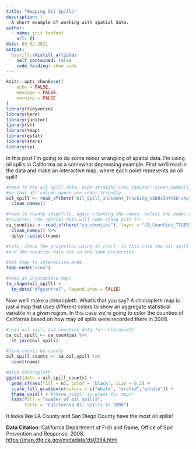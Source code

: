```yaml
---
title: "Mapping Oil Spills"
description: |
  A short example of working with spatial data.
author:
  - name: iris foxfoot
    url: {}
date: 03-02-2021
output:
  distill::distill_article:
    self_contained: false
    code_folding: show code
---
```


```r
knitr::opts_chunk$set(
	echo = FALSE,
	message = FALSE,
	warning = FALSE
)
library(tidyverse)
library(here)
library(janitor)
library(sf)
library(tmap)
library(gstat)
library(stars)
library(sp)
```

In this post I'm going to do some minor wrangling of spatial data. I'm using oil spills in California as a somewhat depressing example. First we'll read in the data and make an interactive map, where each point represents an oil spill!  

```r
#read in the oil spill data, pipe straight into janitor::clean_names(), 
#so that all column names are coder friendly
oil_spill <- read_sf(here("Oil_Spill_Incident_Tracking_%5Bds394%5D-shp")) %>% 
  clean_names()

#read in county shapefile, again cleaning the names. select the names of the 
#counties, the spatial data will come along with it!
ca_counties <- read_sf(here("ca_counties"), layer = "CA_Counties_TIGER2016") %>% 
  clean_names() %>% 
  dplyr::select(name)

#note, check the projection using st_crs(). In this case the oil spill data 
#and the counties data are in the same projection.

#set tmap to interactive mode
tmap_mode("view")

#make an interactive map!
tm_shape(oil_spill) +
  tm_dots("dfgcontrol", legend.show = FALSE)
```

Now we'll make a chloropleth. What's that you say? A chloropleth map is just a map that uses different colors to show an aggregate statistical variable in a given region. In this case we're going to color the counties of California based on how may oil spills were recorded there in 2008. 

```r
#join oil spill and counties data for chloropleth
ca_oil_spill <- ca_counties %>% 
  st_join(oil_spill)

#find counts by county
oil_spill_counts <- ca_oil_spill %>% 
  count(name)

#plot chloropleth
ggplot(data = oil_spill_counts) + 
  geom_sf(aes(fill = n), color = "black", size = 0.2) + 
  scale_fill_gradientn(colors = c("white", "orchid","purple")) +
  theme_void() + #theme_void() is great for maps!
  labs(fill = "number of oil spills", 
       title = "California Oil Spills in 2008")
```

It looks like LA County and San Diego County have the most oil spills!

**Data Citation**: California Department of Fish and Game, Office of Spill Prevention and Response. 2008. [https://map.dfg.ca.gov/metadata/ds0394.html](https://map.dfg.ca.gov/metadata/ds0394.html)
